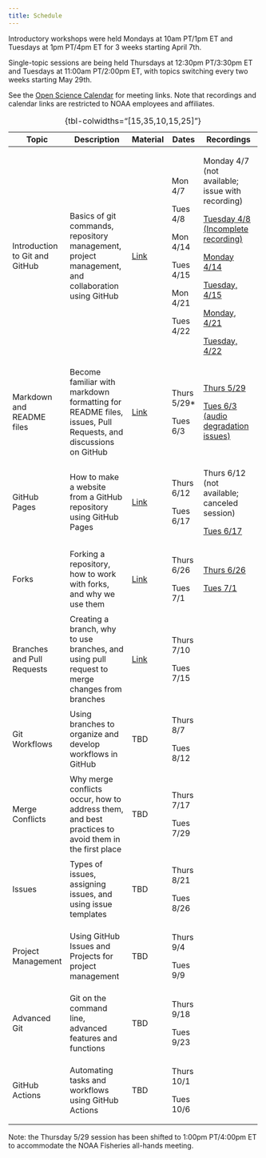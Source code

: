 ```yaml
---
title: Schedule
---
```


Introductory workshops were held Mondays at 10am PT/1pm ET and Tuesdays at 1pm PT/4pm ET for 3 weeks starting April 7th.

Single-topic sessions are being held Thursdays at 12:30pm PT/3:30pm ET and Tuesdays at 11:00am PT/2:00pm ET, with topics switching every two weeks starting May 29th.

See the [Open Science Calendar](https://calendar.google.com/calendar/u/0?cid=Y185MTZiNjk0OGVmMmVlOGI3ZDQ5YzI4NjYxZWZjMDc5ODMwM2MyNzQyYmUzOTljOTI5MGZhMDJkOTMyMGM3NjllQGdyb3VwLmNhbGVuZGFyLmdvb2dsZS5jb20) for meeting links. Note that recordings and calendar links are restricted to NOAA employees and affiliates.

+--------------------------------+-------------------------------------------------------------------------------------------------------------+---------------------------------------+--------------+-----------------------------------------------------------------------------------------------------------------------------+
| Topic                          | Description                                                                                                 | Material                              | Dates        | Recordings                                                                                                                  |
+================================+=============================================================================================================+=======================================+==============+=============================================================================================================================+
| Introduction to Git and GitHub | Basics of git commands, repository management, project management, and collaboration using GitHub           | [Link](intro/intro.qmd)               | Mon 4/7      | Monday 4/7 (not available; issue with recording)                                                                            |
|                                |                                                                                                             |                                       |              |                                                                                                                             |
|                                |                                                                                                             |                                       | Tues 4/8     | [Tuesday 4/8 (Incomplete recording)](https://drive.google.com/file/d/1rjvIRgexOe2D2l5fFf9GhXsQncWX6UYK/view?usp=drive_link) |
|                                |                                                                                                             |                                       |              |                                                                                                                             |
|                                |                                                                                                             |                                       | Mon 4/14     | [Monday 4/14](https://drive.google.com/file/d/1QZc8ixRZyUKyZoTyb_ERk7PeHWbi85aF/view?usp=sharing)                           |
|                                |                                                                                                             |                                       |              |                                                                                                                             |
|                                |                                                                                                             |                                       | Tues 4/15    | [Tuesday, 4/15](https://drive.google.com/file/d/1goH2jSuRZ17U1kCRe79M_LaQpWNDMtE4/view?usp=sharing)                         |
|                                |                                                                                                             |                                       |              |                                                                                                                             |
|                                |                                                                                                             |                                       | Mon 4/21     | [Monday, 4/21](https://drive.google.com/file/d/1-JuvFqiaDgLKB6sY_6AAgZC29dzwxI94/view?usp=drive_link)                       |
|                                |                                                                                                             |                                       |              |                                                                                                                             |
|                                |                                                                                                             |                                       | Tues 4/22    | [Tuesday, 4/22](https://drive.google.com/file/d/18iDAN_KNsGyS5YJH2std6uh3-5poRCGF/view?usp=sharing)                         |
+--------------------------------+-------------------------------------------------------------------------------------------------------------+---------------------------------------+--------------+-----------------------------------------------------------------------------------------------------------------------------+
| Markdown and README files      | Become familiar with markdown formatting for README files, issues, Pull Requests, and discussions on GitHub | [Link](markdown/markdown.qmd)         | Thurs 5/29\* | [Thurs 5/29](https://drive.google.com/file/d/1OC1kFU4mzVgWsBLFY5Ft6rWW6518zlax/view?usp=sharing)                            |
|                                |                                                                                                             |                                       |              |                                                                                                                             |
|                                |                                                                                                             |                                       | Tues 6/3     | [Tues 6/3 (audio degradation issues)](https://drive.google.com/file/d/1hy-ztB-uujfK1-9_JQDJ7-qt-pbtBpK0/view?usp=sharing)   |
+--------------------------------+-------------------------------------------------------------------------------------------------------------+---------------------------------------+--------------+-----------------------------------------------------------------------------------------------------------------------------+
| GitHub Pages                   | How to make a website from a GitHub repository using GitHub Pages                                           | [Link](github-pages/github-pages.qmd) | Thurs 6/12   | Thurs 6/12 (not available; canceled session)                                                                                |
|                                |                                                                                                             |                                       |              |                                                                                                                             |
|                                |                                                                                                             |                                       | Tues 6/17    | [Tues 6/17](https://drive.google.com/file/d/1hDRPGPLQb9lSEDB8ORs44HzZBIl3XcGQ/view?usp=sharing)                             |
+--------------------------------+-------------------------------------------------------------------------------------------------------------+---------------------------------------+--------------+-----------------------------------------------------------------------------------------------------------------------------+
| Forks                          | Forking a repository, how to work with forks, and why we use them                                           | [Link](forking/forking.qmd)           | Thurs 6/26   | [Thurs 6/26](https://drive.google.com/file/d/1KgOj8W6XwZ8Y9LyPjMkgLFmGcSTXtMC9/view?usp=sharing)                            |
|                                |                                                                                                             |                                       |              |                                                                                                                             |
|                                |                                                                                                             |                                       | Tues 7/1     | [Tues 7/1](https://drive.google.com/file/d/1HgGkgK-M-LVv9NPqzCdzkrhhZwXlhGFz/view?usp=sharing)                              |
+--------------------------------+-------------------------------------------------------------------------------------------------------------+---------------------------------------+--------------+-----------------------------------------------------------------------------------------------------------------------------+
| Branches and Pull Requests     | Creating a branch, why to use branches, and using pull request to merge changes from branches               | [Link](branches/branches.qmd)         | Thurs 7/10   |                                                                                                                             |
|                                |                                                                                                             |                                       |              |                                                                                                                             |
|                                |                                                                                                             |                                       | Tues 7/15    |                                                                                                                             |
+--------------------------------+-------------------------------------------------------------------------------------------------------------+---------------------------------------+--------------+-----------------------------------------------------------------------------------------------------------------------------+
| Git Workflows                  | Using branches to organize and develop workflows in GitHub                                                  | TBD                                   | Thurs 8/7    |                                                                                                                             |
|                                |                                                                                                             |                                       |              |                                                                                                                             |
|                                |                                                                                                             |                                       | Tues 8/12    |                                                                                                                             |
+--------------------------------+-------------------------------------------------------------------------------------------------------------+---------------------------------------+--------------+-----------------------------------------------------------------------------------------------------------------------------+
| Merge Conflicts                | Why merge conflicts occur, how to address them, and best practices to avoid them in the first place         | TBD                                   | Thurs 7/17   |                                                                                                                             |
|                                |                                                                                                             |                                       |              |                                                                                                                             |
|                                |                                                                                                             |                                       | Tues 7/29    |                                                                                                                             |
+--------------------------------+-------------------------------------------------------------------------------------------------------------+---------------------------------------+--------------+-----------------------------------------------------------------------------------------------------------------------------+
| Issues                         | Types of issues, assigning issues, and using issue templates                                                | TBD                                   | Thurs 8/21   |                                                                                                                             |
|                                |                                                                                                             |                                       |              |                                                                                                                             |
|                                |                                                                                                             |                                       | Tues 8/26    |                                                                                                                             |
+--------------------------------+-------------------------------------------------------------------------------------------------------------+---------------------------------------+--------------+-----------------------------------------------------------------------------------------------------------------------------+
| Project Management             | Using GitHub Issues and Projects for project management                                                     | TBD                                   | Thurs 9/4    |                                                                                                                             |
|                                |                                                                                                             |                                       |              |                                                                                                                             |
|                                |                                                                                                             |                                       | Tues 9/9     |                                                                                                                             |
+--------------------------------+-------------------------------------------------------------------------------------------------------------+---------------------------------------+--------------+-----------------------------------------------------------------------------------------------------------------------------+
| Advanced Git                   | Git on the command line, advanced features and functions                                                    | TBD                                   | Thurs 9/18   |                                                                                                                             |
|                                |                                                                                                             |                                       |              |                                                                                                                             |
|                                |                                                                                                             |                                       | Tues 9/23    |                                                                                                                             |
+--------------------------------+-------------------------------------------------------------------------------------------------------------+---------------------------------------+--------------+-----------------------------------------------------------------------------------------------------------------------------+
| GitHub Actions                 | Automating tasks and workflows using GitHub Actions                                                         | TBD                                   | Thurs 10/1   |                                                                                                                             |
|                                |                                                                                                             |                                       |              |                                                                                                                             |
|                                |                                                                                                             |                                       | Tues 10/6    |                                                                                                                             |
+--------------------------------+-------------------------------------------------------------------------------------------------------------+---------------------------------------+--------------+-----------------------------------------------------------------------------------------------------------------------------+

: {tbl-colwidths="\[15,35,10,15,25\]"}

Note: the Thursday 5/29 session has been shifted to 1:00pm PT/4:00pm ET to accommodate the NOAA Fisheries all-hands meeting.